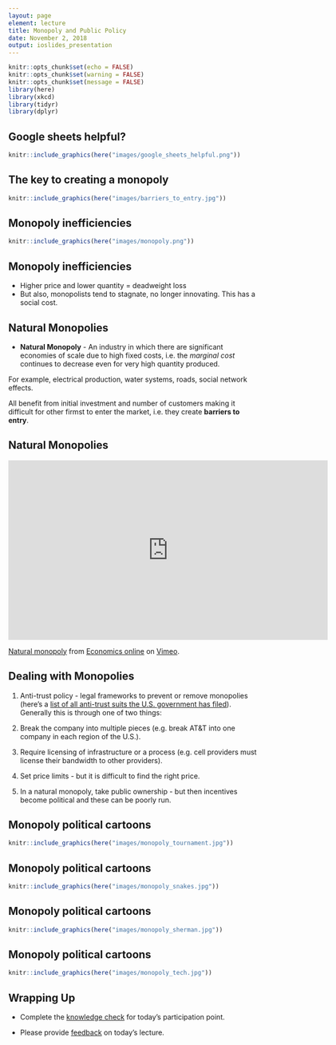 ```yaml
---
layout: page
element: lecture
title: Monopoly and Public Policy
date: November 2, 2018
output: ioslides_presentation
---
```


```r
knitr::opts_chunk$set(echo = FALSE)
knitr::opts_chunk$set(warning = FALSE)
knitr::opts_chunk$set(message = FALSE)
library(here)
library(xkcd)
library(tidyr)
library(dplyr)
```

## Google sheets helpful?

```r
knitr::include_graphics(here("images/google_sheets_helpful.png"))
```


## The key to creating a monopoly { .flexbox .vcenter }

```r
knitr::include_graphics(here("images/barriers_to_entry.jpg"))
```


## Monopoly inefficiencies

```r
knitr::include_graphics(here("images/monopoly.png"))
```


## Monopoly inefficiencies

- Higher price and lower quantity = deadweight loss
- But also, monopolists tend to stagnate, no longer innovating. This has a social cost.


## Natural Monopolies

- __Natural Monopoly__ - An industry in which there are significant economies of scale due to high fixed costs, i.e. the _marginal cost_ continues to decrease even for very high quantity produced.

For example, electrical production, water systems, roads, social network effects.

All benefit from initial investment and number of customers making it difficult for other firmst to enter the market, i.e. they create __barriers to entry__.


## Natural Monopolies

<iframe src="https://player.vimeo.com/video/298575803" width="640" height="360" frameborder="0" webkitallowfullscreen mozallowfullscreen allowfullscreen></iframe>
<p><a href="https://vimeo.com/298575803">Natural monopoly</a> from <a href="https://vimeo.com/user31487742">Economics online</a> on <a href="https://vimeo.com">Vimeo</a>.</p>


## Dealing with Monopolies { .smaller }

1. Anti-trust policy - legal frameworks to prevent or remove monopolies (here's a [list of all anti-trust suits the U.S. government has filed](https://www.justice.gov/atr/antitrust-case-filings-alpha)). Generally this is through one of two things:

  1. Break the company into multiple pieces (e.g. break AT&T into one company in each region of the U.S.).
  2. Require licensing of infrastructure or a process (e.g. cell providers must license their bandwidth to other providers).

2. Set price limits - but it is difficult to find the right price.
3. In a natural monopoly, take public ownership - but then incentives become political and these can be poorly run.


## Monopoly political cartoons

```r
knitr::include_graphics(here("images/monopoly_tournament.jpg"))
```


## Monopoly political cartoons

```r
knitr::include_graphics(here("images/monopoly_snakes.jpg"))
```


## Monopoly political cartoons

```r
knitr::include_graphics(here("images/monopoly_sherman.jpg"))
```


## Monopoly political cartoons

```r
knitr::include_graphics(here("images/monopoly_tech.jpg"))
```


## Wrapping Up

* Complete the [knowledge check](https://goo.gl/forms/Pi2DliCf7PioBjQV2) for today's participation point.

* Please provide [feedback](https://goo.gl/forms/8SiOwdi19kN8cINJ3) on today's lecture.
